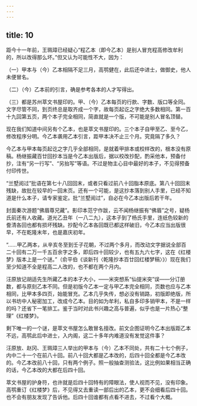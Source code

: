 ```yaml
---
---
---
```

title: 10
---




距今十一年前，王珮璋已经疑心“程乙本（即今乙本）是别人冒充程高修改牟利的，所以改得那么坏。”但又认为可能性不大，因为：

（一）甲本与（今）乙本相隔不足三月，高鹗健在，此后还中进士，做御史，他人未便冒名。

（二）（今）乙本前的引言，确是参考各本的人才写得出。

（三）都是苏州萃文书屋印的。甲、（今）乙本每页的行款、字数、版口等全同。文字尽管不同，到页终总是取齐成一个字，故每页起讫之字绝大多数相同。第一百十九回第五页，两个本子完全相同，简直就是一个版，不可能是别人冒名顶替。

现在我们知道中间另有个乙本，也是萃文书屋印的。三个本子自甲至乙、至今乙，修改程序分明。今乙本袭用乙本引言，距甲本决不止三个月。究竟隔了多久？

今乙本与甲本每页起讫之字几乎全部相同，是就着甲排本或校样改的，根本没有原稿。杨继振藏百廿回抄本当是今乙本出版后，据以校改抄配，酌采他本，预备付抄，注有“另一行写”、“另抬写”等语。不过是物主心目中最好的本子，不见得预备付印传世。

“兰墅阅过”批语在第七十八回回末，或者只看过前八十回脂本原底。第八十回回末残缺，故批在较早的一回末页。还有一个可能，是这抄本落到别人手里，已经不知道是什么本子，请专家鉴定。批“兰墅阅过”，自必在今乙本出版后若干年。

封面秦次游题“佛眉尊兄藏”。影印本范宁作跋，云不闻杨继振有“佛眉”之号，疑杨氏前还有人收藏。道光乙丑年（一八二九），这本子到了杨氏手里，连纸色较新的誊清各回也都有损坏残缺。抄配今乙本各回既已都这样破旧，今乙本应当出版很早，不在乾隆末年，也是嘉庆初年。

“……甲乙两本，从辛亥冬至到壬子花朝，不过两个多月，而改动文字据说全部百二十回有二万一千五百余字之多，即后四十回较少，也有五九六七字，这在《红楼梦》版本上是一个谜。”（俞平伯《谈新刊〈乾隆抄本百廿回红楼梦稿〉》）现在我们至少知道不全是程高二人改的，也不都在两个月内。

汪原放记胡适先生所藏乙本的本子大小，——米突想系“仙提米突”误——分订册数，都与原刻乙本不同。但是初版今乙本一定与甲乙本完全相同，页数也应与乙本相同，比甲本多四页，始能冒充。乙本几乎失传，想必没有销路，初版即绝版，所以书坊中人秘密加工，改成今乙本。目的如为牟利，私自多印多销甲本，不是一样的吗？还省下一笔排工。鉴于当时对此书兴趣之高与普遍，似乎也是一片热心“整理”《红楼梦》。

剩下唯一的一个谜，是萃文书屋怎么敢冒名擅改。前文企图证明今乙本出版距乙本不远，高鹗此后中进士，入内阁，这二十多年内难道没有发觉这件事？

汪原放、赵冈、王珮璋三人举出的甲本与（今）乙本不同处，共有二十七个例子，内中二十一个在前八十回。前八十回大都是乙本改的，后四十回全都是今乙本改的。今乙本改前八十回，只有两个例子。照一般抽查测验法，这比例如果相当正确的话，今乙本改的大都在后四十回。

萃文书屋的护身符，也许就是后四十回特有的障眼法，使人视而不见，没有印象。高鹗重订《红楼梦》后，不见得又去重读一部后出的乙本，更不会细看后四十回。也不会有朋友发现了告诉他。后四十回谁都有点看不进去，不过看个大概。